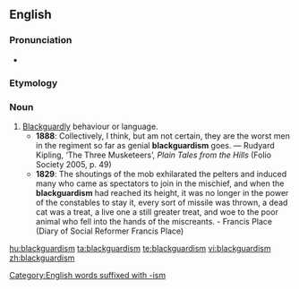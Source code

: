 ==English==

===Pronunciation===
* {{IPA|/ˈblæɡədɪzəm/|lang=en}}

===Etymology===
{{suffix|en|blackguard|ism}}

===Noun===
{{en-noun}}

# [[blackguardly|Blackguardly]] behaviour or language.
#* '''1888''': Collectively, I think, but am not certain, they are the worst men in the regiment so far as genial '''blackguardism''' goes. — Rudyard Kipling, ‘The Three Musketeers’, ''Plain Tales from the Hills'' (Folio Society 2005, p. 49)
#* '''1829''': The shoutings of the mob exhilarated the pelters and induced many who came as spectators to join in the mischief, and when the '''blackguardism''' had reached its height, it was no longer in the power of the constables to stay it, every sort of missile was thrown, a dead cat was a treat, a live one a still greater treat, and woe to the poor animal who fell into the hands of the miscreants. - Francis Place (Diary of Social Reformer Francis Place)

[[Category:English words suffixed with -ism]]

[[hu:blackguardism]]
[[ta:blackguardism]]
[[te:blackguardism]]
[[vi:blackguardism]]
[[zh:blackguardism]]